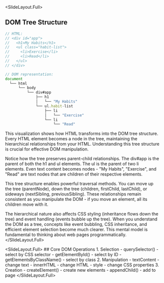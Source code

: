 
<SlideLayout.Full>
## DOM Tree Structure
<CodeDisplay >
  <File name="example.js">
    
```javascript
// HTML:
// <div id="app">
//   <h1>My Habits</h1>
//   <ul class="habit-list">
//     <li>Exercise</li>
//     <li>Read</li>
//   </ul>
// </div>

// DOM representation:
document
  └── html
      └── body
          └── div#app
              ├── h1
              │   └── "My Habits"
              └── ul.habit-list
                  ├── li
                  │   └── "Exercise"
                  └── li
                      └── "Read"
```
    
  </File>
</CodeDisplay>
<Notes>
This visualization shows how HTML transforms into the DOM tree structure. Every HTML element becomes a node in the tree, maintaining the hierarchical relationships from your HTML. Understanding this tree structure is crucial for effective DOM manipulation.

Notice how the tree preserves parent-child relationships. The div#app is the parent of both the h1 and ul elements. The ul is the parent of two li elements. Even text content becomes nodes - "My Habits", "Exercise", and "Read" are text nodes that are children of their respective elements.

This tree structure enables powerful traversal methods. You can move up the tree (parentNode), down the tree (children, firstChild, lastChild), or sideways (nextSibling, previousSibling). These relationships remain consistent as you manipulate the DOM - if you move an element, all its children move with it.

The hierarchical nature also affects CSS styling (inheritance flows down the tree) and event handling (events bubble up the tree). When you understand the DOM as a tree, concepts like event bubbling, CSS inheritance, and efficient element selection become much clearer. This mental model is fundamental to thinking about web pages programmatically.
</Notes>
</SlideLayout.Full>

<SlideLayout.Full>
  <FlexBox alignItems="center" justifyContent="center" flexDirection="column">
    ## Core DOM Operations
    <Box width="80%">
      <Text fontSize="24px" fontWeight="bold" marginBottom="20px">1. Selection</Text>
      - querySelector() - select by CSS selector
      - getElementById() - select by ID
      - getElementsByClassName() - select by class
      <Text fontSize="24px" fontWeight="bold" marginTop="30px" marginBottom="20px">2. Manipulation</Text>
      - textContent - change text
      - innerHTML - change HTML
      - style - change CSS properties
      <Text fontSize="24px" fontWeight="bold" marginTop="30px" marginBottom="20px">3. Creation</Text>
      - createElement() - create new elements
      - appendChild() - add to page
    </Box>
  </FlexBox>
</SlideLayout.Full>